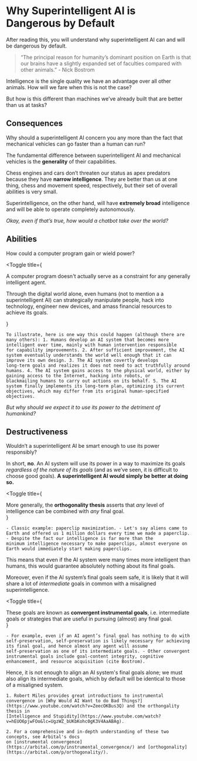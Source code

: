 
# Why Superintelligent AI is Dangerous by Default

<Promise>After reading this, you will understand why superintelligent AI can and will be dangerous by default.</Promise>

> “The principal reason for humanity’s dominant position on Earth is that our brains have a slightly expanded set of faculties compared with other animals.” - Nick Bostrom

Intelligence is the single quality we have an advantage over all other animals. How will we fare when this is not the case?

But how is this different than machines we’ve already built that are better than us at tasks?

## Consequences

<p>
	<span className='font-bold'>Why should a superintelligent AI concern you any more than the fact that mechanical vehicles can go faster than a human can run?</span>
</p>

The fundamental difference between superintelligent AI and mechanical vehicles is the **generality** of their capabilities.

Chess engines and cars don’t threaten our status as apex predators because they have **narrow intelligence**. They are better than us at one thing, chess and movement speed, respectively, but their set of overall abilities is very small.

Superintelligence, on the other hand, will have **extremely broad** intelligence and will be able to operate completely autonomously.

_Okay, even if that’s true, how would a chatbot take over the world?_

## Abilities

<p>
	<span className='font-bold'>How could a computer program gain or wield power?</span>
</p>

<Toggle
	title={
		<div>
			<p>A computer program doesn't actually serve as a constraint for any generally intelligent agent.</p>
			<p className='mt-3'>
				Through the digital world alone, even humans (not to mention a a superintelligent AI) can strategically manipulate people, hack into technology, engineer new devices, and amass financial
				resources to achieve its goals.
			</p>
		</div>
	}
>
	To illustrate, here is one way this could happen (although there are many others): 1. Humans develop an AI system that becomes more intelligent over time, mainly with human intervention responsible
	for capability improvements. 2. After sufficient improvement, the AI system eventually understands the world well enough that it can improve its own design. 3. The AI system covertly develops
	long-term goals and realizes it does not need to act truthfully around humans. 4. The AI system gains access to the physical world, either by gaining access to the Internet, hacking into robots, or
	blackmailing humans to carry out actions on its behalf. 5. The AI system finally implements its long-term plan, optimizing its current objectives, which may differ from its original human-specified
	objectives.
</Toggle>

_But why should we expect it to use its power to the detriment of humankind?_

## Destructiveness

<p>
	<span className='font-bold'>Wouldn’t a superintelligent AI be smart enough to use its power responsibly?</span>
</p>

In short, **no**. An AI system will use its power in a way to maximize its goals _regardless of the nature of its goals_ (and as we’ve seen, it is difficult to choose good goals). <b className="font-bold">A superintelligent AI would simply be better at doing so.</b>

<Toggle
	title={
		<div>
			More generally, the <b>orthogonality thesis</b> asserts that <i>any</i> level of intelligence can be combined with <i>any</i> final goal.
		</div>
	}
>
	- Classic example: paperclip maximization. - Let's say aliens came to Earth and offered us 1 million dollars every time we made a paperclip. - Despite the fact our intelligence is far more than the
	minimum intelligence necessary to make paperclips, almost everyone on Earth would immediately start making paperclips.
</Toggle>
This means that even if the AI system were many times more intelligent than humans, this would guarantee absolutely nothing about its final goals.

Moreover, even if the AI system’s final goals seem safe, it is likely that it will share a lot of _intermediate_ goals in common with a misaligned superintelligence.

<Toggle
	title={
		<div>
			These goals are known as <b>convergent instrumental goals</b>, i.e. intermediate goals or strategies that are useful in pursuing (almost) any final goal.
		</div>
	}
>
	- For example, even if an AI agent’s final goal has nothing to do with self-preservation, self-preservation is likely necessary for achieving its final goal, and hence almost any agent will assume
	self-preservation as one of its intermediate goals. - Other convergent instrumental goals include goal-content integrity, cognitive enhancement, and resource acquisition (cite Bostrom).
</Toggle>

Hence, it is not enough to align an AI system's final goals alone; we must also align its intermediate goals, which by default will be identical to those of a misaligned system.

<Toggle title='Sources and resources' className='px-4 py-2 bg-accent-400 rounded-xl mt-10'>

    1. Robert Miles provides great introductions to instrumental convergence in [Why Would AI Want to do Bad Things?](https://www.youtube.com/watch?v=ZeecOKBus3Q) and the orthongality thesis in
    [Intelligence and Stupidity](https://www.youtube.com/watch?v=hEUO6pjwFOo&lc=UgzWZ_bUKbKohc0gK3V4AaABAg).

    2. For a comprehensive and in-depth understanding of these two concepts, see Arbital's docs
    on [instrumental convergence](https://arbital.com/p/instrumental_convergence/) and [orthogonality](https://arbital.com/p/orthogonality/).

</Toggle>
